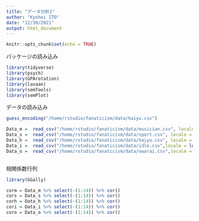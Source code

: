 ```yaml
---
title: "データ分析1"
author: "Kyohei ITO"
date: "12/30/2021"
output: html_document
---
```


```r
knitr::opts_chunk$set(echo = TRUE)
```


パッケージの読み込み

```r

library(tidyverse)
library(psych)
library(GPArotation)
library(lavaan)
library(semTools)
library(semPlot)

```

データの読み込み

```r
guess_encoding("/home/rstudio/fanaticism/data/haiyu.csv")

Data_m =  read_csv("/home/rstudio/fanaticism/data/musician.csv", locale = locale(encoding = "CP932"))
Data_s =  read_csv("/home/rstudio/fanaticism/data/sport.csv", locale = locale(encoding = "CP932"))
Data_h =  read_csv("/home/rstudio/fanaticism/data/haiyu.csv", locale = locale(encoding = "CP932"))
Data_i =  read_csv("/home/rstudio/fanaticism/data/idle.csv",locale = locale(encoding = "CP932"))
Data_o =  read_csv("/home/rstudio/fanaticism/data/owarai.csv",locale = locale(encoding = "CP932"))



```

相関係数行列
```r
library(GGally)

corm = Data_m %>% select(-(1:14)) %>% cor()
cors = Data_s %>% select(-(1:14)) %>% cor()
corh = Data_h %>% select(-(1:14)) %>% cor()
cori = Data_i %>% select(-(1:14)) %>% cor()
coro = Data_o %>% select(-(1:14)) %>% cor()

```


